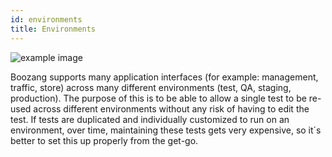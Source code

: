 ```yaml
---
id: environments
title: Environments
---
```



![example image](../images/environment.png "An exemplary image")

Boozang supports many application interfaces (for example: management, traffic, store) across many different environments (test, QA, staging, production). The purpose of this is to be able to allow a single test to be re-used across different environments without any risk of having to edit the test. If tests are duplicated and individually customized to run on an environment, over time, maintaining these tests gets very expensive, so it´s better to set this up properly from the get-go. 